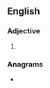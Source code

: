 ==English==

===Adjective===
{{head|en|adjective superlative form}}

# {{en-superlative of|racy}}

===Anagrams===
* {{anagrams|en|cristae|cristæ|stearic}}